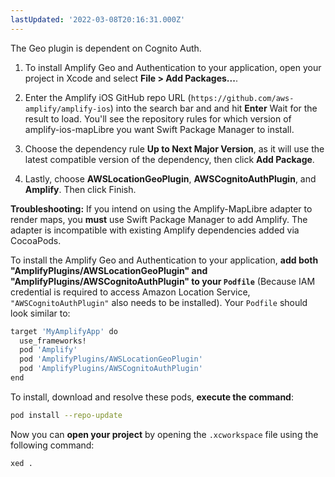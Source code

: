 ```yaml
---
lastUpdated: '2022-03-08T20:16:31.000Z'
---
```

The Geo plugin is dependent on Cognito Auth.

<BlockSwitcher>

<Block name="Swift Package Manager">

1. To install Amplify Geo and Authentication to your application, open your project in Xcode and select **File > Add Packages...**.

1. Enter the Amplify iOS GitHub repo URL (`https://github.com/aws-amplify/amplify-ios`) into the search bar and and hit **Enter** Wait for the result to load. You'll see the repository rules for which version of amplify-ios-mapLibre you want Swift Package Manager to install.

1. Choose the dependency rule **Up to Next Major Version**, as it will use the latest compatible version of the dependency, then click **Add Package**.

1. Lastly, choose **AWSLocationGeoPlugin**, **AWSCognitoAuthPlugin**, and **Amplify**. Then click Finish.

</Block>

<Block name="CocoaPods">

<Callout warning>

**Troubleshooting:** If you intend on using the Amplify-MapLibre adapter to render maps, you **must** use Swift Package Manager to add Amplify. The adapter is incompatible with existing Amplify dependencies added via CocoaPods.

</Callout>

To install the Amplify Geo and Authentication to your application, **add both "AmplifyPlugins/AWSLocationGeoPlugin" and "AmplifyPlugins/AWSCognitoAuthPlugin" to your `Podfile`** (Because IAM credential is required to access Amazon Location Service, `"AWSCognitoAuthPlugin"` also needs to be installed). Your `Podfile` should look similar to:

```bash
target 'MyAmplifyApp' do
  use_frameworks!
  pod 'Amplify'
  pod 'AmplifyPlugins/AWSLocationGeoPlugin'
  pod 'AmplifyPlugins/AWSCognitoAuthPlugin'
end
```

To install, download and resolve these pods, **execute the command**:

```bash
pod install --repo-update
```

Now you can **open your project** by opening the `.xcworkspace` file using the following command:

```bash
xed .
```

</Block>

</BlockSwitcher>

